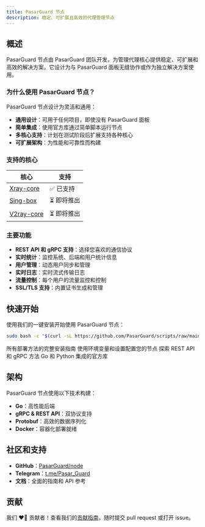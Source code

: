 ```yaml
---
title: PasarGuard 节点
description: 稳定、可扩展且高效的代理管理节点
---
```


## 概述

PasarGuard 节点由 PasarGuard 团队开发，为管理代理核心提供稳定、可扩展和高效的解决方案。它设计为与 PasarGuard 面板无缝协作或作为独立解决方案使用。

### 为什么使用 PasarGuard 节点？

PasarGuard 节点设计为灵活和通用：

- **通用设计**：可用于任何项目，即使没有 PasarGuard 面板
- **简单集成**：使用官方库通过简单脚本运行节点
- **多核心支持**：计划在测试阶段后扩展支持各种核心
- **可扩展架构**：为性能和可靠性而构建

### 支持的核心

| 核心 | 支持 |
| ---- | ------- |
| [Xray-core](https://github.com/XTLS/Xray-core) | ✅ 已支持 |
| [Sing-box](https://github.com/SagerNet/sing-box) | ⏳ 即将推出 |
| [V2ray-core](https://github.com/v2fly/v2ray-core) | ⏳ 即将推出 |

### 主要功能

- **REST API 和 gRPC 支持**：选择您喜欢的通信协议
- **实时统计**：监控系统、后端和用户统计信息
- **用户管理**：动态用户同步和管理
- **实时日志**：实时流式传输日志
- **流量控制**：每个用户的流量监控和控制
- **SSL/TLS 支持**：内置证书生成和管理

## 快速开始

使用我们的一键安装开始使用 PasarGuard 节点：

```bash
sudo bash -c "$(curl -sL https://github.com/PasarGuard/scripts/raw/main/pg-node.sh)" @ install
```

<Cards>
  <Card title="安装" href="/node/installation">
    所有部署方法的完整安装指南
  </Card>

  <Card title="配置" href="/node/configuration">
    使用环境变量和设置配置您的节点
  </Card>

  <Card title="API 参考" href="/node/api">
    探索 REST API 和 gRPC 方法
  </Card>

  <Card title="库" href="/node/libraries">
    Go 和 Python 集成的官方库
  </Card>
</Cards>

## 架构

PasarGuard 节点使用以下技术构建：

- **Go**：高性能后端
- **gRPC & REST API**：双协议支持
- **Protobuf**：高效的数据序列化
- **Docker**：容器化部署就绪

## 社区和支持

- **GitHub**：[PasarGuard/node](https://github.com/PasarGuard/node)
- **Telegram**：[t.me/Pasar_Guard](https://t.me/Pasar_Guard)
- **文档**：全面的指南和 API 参考

## 贡献

我们 ❤️‍🔥 贡献者！查看我们的[贡献指南](https://github.com/PasarGuard/node/blob/main/CONTRIBUTING.md)，随时提交 pull request 或打开 issue。

